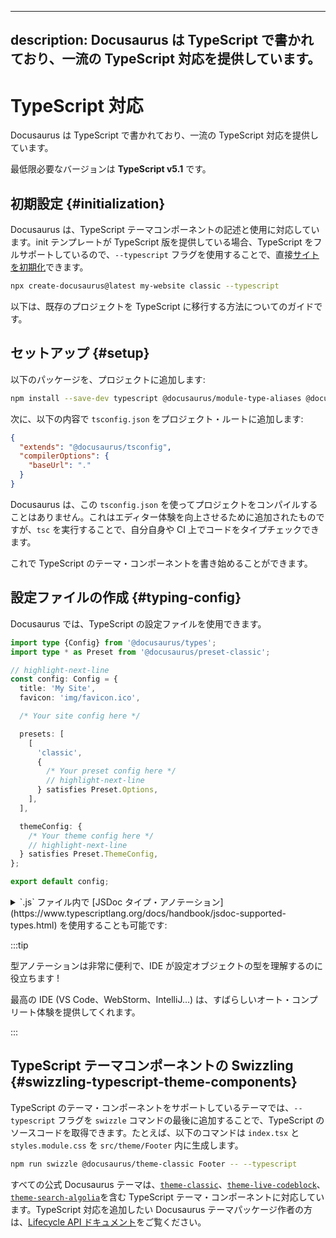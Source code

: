 <!-- 
---
description: Docusaurus is written in TypeScript and provides first-class TypeScript support.
---
 -->
---
description: Docusaurus は TypeScript で書かれており、一流の TypeScript 対応を提供しています。
---

<!-- 
# TypeScript Support
 -->
# TypeScript 対応

<!-- 
Docusaurus is written in TypeScript and provides first-class TypeScript support.
 -->
Docusaurus は TypeScript で書かれており、一流の TypeScript 対応を提供しています。

<!-- 
The minimum required version is **TypeScript 5.1**.
 -->
最低限必要なバージョンは **TypeScript v5.1** です。

<!-- 
## Initialization {#initialization}
 -->
## 初期設定 {#initialization}

<!-- 
Docusaurus supports writing and using TypeScript theme components. If the init template provides a TypeScript variant, you can directly [initialize a site](./installation.mdx#scaffold-project-website) with full TypeScript support by using the `--typescript` flag.
 -->
Docusaurus は、TypeScript テーマコンポーネントの記述と使用に対応しています。init テンプレートが TypeScript 版を提供している場合、TypeScript をフルサポートしているので、`--typescript` フラグを使用することで、直接[サイトを初期化](./installation.mdx#scaffold-project-website)できます。

```bash
npx create-docusaurus@latest my-website classic --typescript
```

<!-- 
Below are some guides on how to migrate an existing project to TypeScript.
 -->
以下は、既存のプロジェクトを TypeScript に移行する方法についてのガイドです。

<!-- 
## Setup {#setup}
 -->
## セットアップ {#setup}

<!-- 
Add the following packages to your project:
 -->
以下のパッケージを、プロジェクトに追加します:

```bash npm2yarn
npm install --save-dev typescript @docusaurus/module-type-aliases @docusaurus/tsconfig @docusaurus/types
```

<!-- 
Then add `tsconfig.json` to your project root with the following content:
 -->
次に、以下の内容で `tsconfig.json` をプロジェクト・ルートに追加します:

```json title="tsconfig.json"
{
  "extends": "@docusaurus/tsconfig",
  "compilerOptions": {
    "baseUrl": "."
  }
}
```

<!-- 
Docusaurus doesn't use this `tsconfig.json` to compile your project. It is added just for a nicer Editor experience, although you can choose to run `tsc` to type check your code for yourself or on CI.
 -->
Docusaurus は、この `tsconfig.json` を使ってプロジェクトをコンパイルすることはありません。これはエディター体験を向上させるために追加されたものですが、`tsc` を実行することで、自分自身や CI 上でコードをタイプチェックできます。

<!-- 
Now you can start writing TypeScript theme components.
 -->
これで TypeScript のテーマ・コンポーネントを書き始めることができます。

<!-- 
## Typing the config file {#typing-config}
 -->
## 設定ファイルの作成 {#typing-config}

<!-- 
It is possible to use a TypeScript config file in Docusaurus.
 -->
Docusaurus では、TypeScript の設定ファイルを使用できます。

```ts title="docusaurus.config.ts"
import type {Config} from '@docusaurus/types';
import type * as Preset from '@docusaurus/preset-classic';

// highlight-next-line
const config: Config = {
  title: 'My Site',
  favicon: 'img/favicon.ico',

  /* Your site config here */

  presets: [
    [
      'classic',
      {
        /* Your preset config here */
        // highlight-next-line
      } satisfies Preset.Options,
    ],
  ],

  themeConfig: {
    /* Your theme config here */
    // highlight-next-line
  } satisfies Preset.ThemeConfig,
};

export default config;
```

<details>
<!-- 
  <summary>
  It is also possible to use [JSDoc type annotations](https://www.typescriptlang.org/docs/handbook/jsdoc-supported-types.html) within a `.js` file:</summary>
 -->
  <summary>`.js` ファイル内で [JSDoc タイプ・アノテーション](https://www.typescriptlang.org/docs/handbook/jsdoc-supported-types.html) を使用することも可能です:</summary>

<!-- 
By default, the Docusaurus TypeScript config does not type-check JavaScript files.
 -->
デフォルトでは、Docusaurus の TypeScript 設定は、JavaScript ファイルをタイプチェックしません。

<!-- 
The `// @ts-check` comment ensures the config file is properly type-checked when running `npx tsc`.
 -->
`npx tsc` を実行する際、コメント `// @ts-check` は、設定ファイルが適切にタイプチェックされることを保証します。

```js title="docusaurus.config.js"
// highlight-next-line
// @ts-check

// highlight-next-line
/** @type {import('@docusaurus/types').Config} */
const config = {
  tagline: 'Dinosaurs are cool',
  favicon: 'img/favicon.ico',

  /* Your site config here */

  presets: [
    [
      '@docusaurus/preset-classic',
      // highlight-next-line
      /** @type {import('@docusaurus/preset-classic').Options} */
      (
        {
          /* Your preset config here */
        }
      ),
    ],
  ],
  themeConfig:
    // highlight-next-line
    /** @type {import('@docusaurus/preset-classic').ThemeConfig} */
    (
      {
        /* Your theme config here */
      }
    ),
};

export default config;
```

</details>

:::tip

<!-- 
Type annotations are very useful and help your IDE understand the type of config objects!
 -->
型アノテーションは非常に便利で、IDE が設定オブジェクトの型を理解するのに役立ちます !

<!-- 
The best IDEs (VS Code, WebStorm, IntelliJ...) will provide a nice auto-completion experience.
 -->
最高の IDE (VS Code、WebStorm、IntelliJ…) は、すばらしいオート・コンプリート体験を提供してくれます。

:::

<!-- 
## Swizzling TypeScript theme components {#swizzling-typescript-theme-components}
 -->
## TypeScript テーマコンポーネントの Swizzling {#swizzling-typescript-theme-components}

<!-- 
For themes that support TypeScript theme components, you can add the `--typescript` flag to the end of the `swizzle` command to get TypeScript source code. For example, the following command will generate `index.tsx` and `styles.module.css` into `src/theme/Footer`.
 -->
TypeScript のテーマ・コンポーネントをサポートしているテーマでは、`--typescript` フラグを `swizzle` コマンドの最後に追加することで、TypeScript のソースコードを取得できます。たとえば、以下のコマンドは `index.tsx` と `styles.module.css` を `src/theme/Footer` 内に生成します。

```bash npm2yarn
npm run swizzle @docusaurus/theme-classic Footer -- --typescript
```

<!-- 
All official Docusaurus themes support TypeScript theme components, including [`theme-classic`](./api/themes/theme-classic.mdx), [`theme-live-codeblock`](./api/themes/theme-live-codeblock.mdx), and [`theme-search-algolia`](./api/themes/theme-search-algolia.mdx). If you are a Docusaurus theme package author who wants to add TypeScript support, see the [Lifecycle APIs docs](./api/plugin-methods/extend-infrastructure.mdx#getTypeScriptThemePath).
 -->
すべての公式 Docusaurus テーマは、[`theme-classic`](./api/themes/theme-classic.mdx)、[`theme-live-codeblock`](./api/themes/theme-live-codeblock.mdx)、[`theme-search-algolia`](./api/themes/theme-search-algolia.mdx)を含む TypeScript テーマ・コンポーネントに対応しています。TypeScript 対応を追加したい Docusaurus テーマパッケージ作者の方は、[Lifecycle API ドキュメント](./api/plugin-methods/extend-infrastructure.mdx#getTypeScriptThemePath)をご覧ください。